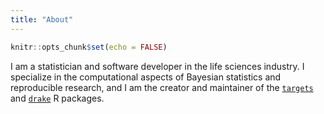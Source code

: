 ```yaml
---
title: "About"
---
```


```r
knitr::opts_chunk$set(echo = FALSE)
```

I am a statistician and software developer in the life sciences industry. I specialize in the computational aspects of Bayesian statistics and reproducible research, and I am the creator and maintainer of the [`targets`](https://github.com/wlandau/targets) and [`drake`](https://github.com/ropensci/drake) R packages.
